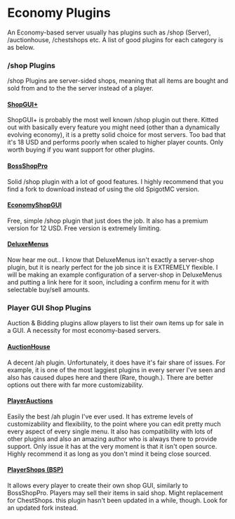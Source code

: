 # Economy Plugins

An Economy-based server usually has plugins such as /shop (Server), /auctionhouse, /chestshops etc. A list of good plugins for each category is as below.

### /shop Plugins
/shop Plugins are server-sided shops, meaning that all items are bought and sold from and to the the server instead of a player.

#### [ShopGUI+](https://www.spigotmc.org/resources/shopgui-1-8-1-19.6515/)
ShopGUI+ is probably the most well known /shop plugin out there. Kitted out with basically every feature you might need (other than a dynamically evolving economy), it is a pretty solid choice for most servers.
Too bad that it's 18 USD and performs poorly when scaled to higher player counts. Only worth buying if you want support for other plugins.

#### [BossShopPro](https://www.spigotmc.org/resources/bossshoppro-the-most-powerful-chest-gui-shop-menu-plugin.222/)
Solid /shop plugin with a lot of good features. I highly recommend that you find a fork to download instead of using the old SpigotMC version.

#### [EconomyShopGUI](https://www.spigotmc.org/resources/economyshopgui.69927/)
Free, simple /shop plugin that just does the job. It also has a premium version for 12 USD. Free version is extremely limiting.

#### [DeluxeMenus](https://www.spigotmc.org/resources/deluxemenus.11734/)
Now hear me out.. I know that DeluxeMenus isn't exactly a server-shop plugin, but it is nearly perfect for the job since it is EXTREMELY flexible. I will be making an example configuration of a server-shop in DeluxeMenus and putting a link here for it soon, including a confirm menu for it with selectable buy/sell amounts.

### Player GUI Shop Plugins
Auction & Bidding plugins allow players to list their own items up for sale in a GUI. A necessity for most economy-based servers.

#### [AuctionHouse](https://www.spigotmc.org/resources/auctionhouse.61836/)
A decent /ah plugin. Unfortunately, it does have it's fair share of issues. For example, it is one of the most laggiest plugins in every server I've seen and also has caused dupes here and there (Rare, though.). There are better options out there with far more customizability.

#### [PlayerAuctions](https://www.spigotmc.org/resources/83073/)
Easily the best /ah plugin I've ever used. It has extreme levels of customizability and flexibility, to the point where you can edit pretty much every aspect of every single menu. It also has compatibility with lots of other plugins and also an amazing author who is always there to provide support. Only issue it has at the very moment is that it isn't open source. Highly recommend it as long as you don't mind it being close sourced.

#### [PlayerShops (BSP)](https://www.spigotmc.org/resources/playershops-gui-bsp-allow-players-to-create-public-shops.29568/)
It allows every player to create their own shop GUI, similarly to BossShopPro. Players may sell their items in said shop. Might replacement for ChestShops. this plugin hasn't been updated in a while, though. Look for an updated fork instead.

###
